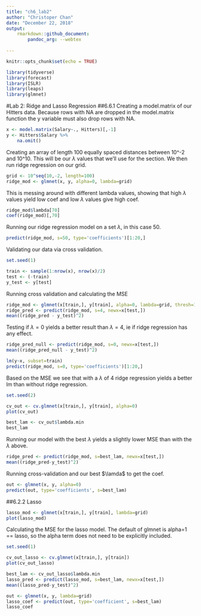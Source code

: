 ```yaml
---
title: "ch6_lab2"
author: "Christoper Chan"
date: "December 22, 2018"
output: 
    rmarkdown::github_document:
        pandoc_arg: --webtex
    
---
```


```r
knitr::opts_chunk$set(echo = TRUE)
```

```r
library(tidyverse)
library(forecast)
library(ISLR)
library(leaps)
library(glmnet)
```

#Lab 2: Ridge and Lasso Regression
##6.6.1
Creating a model.matrix of our Hitters data. Because rows with NA are dropped in the model.matrix function the y variable must also drop rows with NA.
```r
x <- model.matrix(Salary~., Hitters)[,-1]
y <- Hitters$Salary %>%
    na.omit()
```

Creating an array of length 100 equally spaced distances between 10^-2 and 10^10. This will be our $\lambda$ values that we'll use for the section. We then run ridge regression on our grid.
```r
grid <- 10^seq(10,-2, length=100)
ridge_mod <- glmnet(x, y, alpha=0, lambda=grid)
```

This is messing around with different lambda values, showing that high $\lambda$ values yield low coef and low $\lambda$ values give high coef.
```r
ridge_mod$lambda[70]
coef(ridge_mod)[,70]
```

Running our ridge regression model on a set $\lambda$, in this case 50.
```r
predict(ridge_mod, s=50, type='coefficients')[1:20,]
```

Validating our data via cross validation.
```r
set.seed(1)

train <- sample(1:nrow(x), nrow(x)/2)
test <- (-train)
y_test <- y[test]
```

Running cross validation and calculating the MSE
```r
ridge_mod <- glmnet(x[train,], y[train], alpha=0, lambda=grid, thresh=1e-12)
ridge_pred <- predict(ridge_mod, s=4, newx=x[test,])
mean((ridge_pred - y_test)^2)
```

Testing if $\lambda = 0$ yields a better result than $\lambda = 4$, ie if ridge regression has any effect. 
```r
ridge_pred_null <- predict(ridge_mod, s=0, newx=x[test,])
mean((ridge_pred_null - y_test)^2)

lm(y~x, subset=train)
predict(ridge_mod, s=0, type='coefficients')[1:20,]
```
Based on the MSE we see that with a $\lambda$ of 4 ridge regression yields a better lm than without ridge regression.


```r
set.seed(2)

cv_out <- cv.glmnet(x[train,], y[train], alpha=0)
plot(cv_out)

best_lam <- cv_out$lambda.min
best_lam
```

Running our model with the best $\lambda$ yields a slightly lower MSE than with the $\lambda$ above.
```r
ridge_pred <- predict(ridge_mod, s=best_lam, newx=x[test,])
mean((ridge_pred-y_test)^2)
```

Running cross-validation and our best $\lamda$ to get the coef.
```r
out <- glmnet(x, y, alpha=0)
predict(out, type='coefficients', s=best_lam)
```

##6.2.2 Lasso
```r
lasso_mod <- glmnet(x[train,], y[train], lambda=grid)
plot(lasso_mod)
```

Calculating the MSE for the lasso model. The default of glmnet is alpha=1 == lasso, so the alpha term does not need to be explicitly included.
```r
set.seed(1)

cv_out_lasso <- cv.glmnet(x[train,], y[train])
plot(cv_out_lasso)

best_lam <- cv_out_lasso$lambda.min
lasso_pred <- predict(lasso_mod, s=best_lam, newx=x[test,])
mean((lasso_pred-y_test)^2)
``` 

```r
out <- glmnet(x, y, lambda=grid)
lasso_coef <- predict(out, type='coefficient', s=best_lam)
lasso_coef
```
